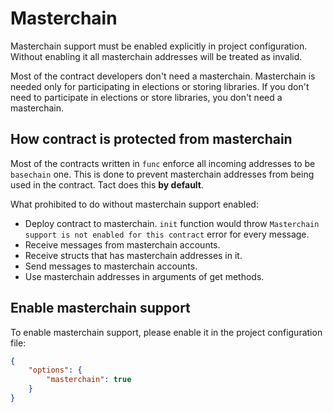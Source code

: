
# Masterchain

<Callout type="warning" emoji="⚠️">
Masterchain support must be enabled explicitly in project configuration. Without enabling it all masterchain addresses will be treated as invalid.
</Callout>

Most of the contract developers don't need a masterchain. Masterchain is needed only for participating in elections or storing libraries. If you don't need to participate in elections or store libraries, you don't need a masterchain.

## How contract is protected from masterchain

Most of the contracts written in `func` enforce all incoming addresses to be `basechain` one. This is done to prevent masterchain addresses from being used in the contract. Tact does this **by default**.

What prohibited to do without masterchain support enabled:
* Deploy contract to masterchain. `init` function would throw `Masterchain support is not enabled for this contract` error for every message.
* Receive messages from masterchain accounts.
* Receive structs that has masterchain addresses in it.
* Send messages to masterchain accounts.
* Use masterchain addresses in arguments of get methods.

## Enable masterchain support

To enable masterchain support, please enable it in the project configuration file:
```json
{
    "options": {
        "masterchain": true
    }
}
```